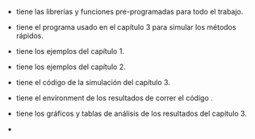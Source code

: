 -   \texttt{aux_functions.R} tiene las librerías y funciones pre-programadas para todo el trabajo.

-   \texttt{cmdscaling.R} tiene el programa usado en el capítulo 3 para simular los métodos rápidos.

-   \texttt{Ejemplos Cap1.R} tiene los ejemplos del capítulo 1.

-   \texttt{Ejemplos Cap2.R} tiene los ejemplos del capítulo 2.

-   \texttt{Simulacion Main.R} tiene el código de la simulación del capítulo 3.

-   \texttt{Simulacion Main Results.RData} tiene el environment de los resultados de correr el código \texttt{Simulacion Main.R}.

-   \texttt{Simulacion Analisis.R} tiene los gráficos y tablas de análisis de los resultados del capitulo 3.

-   
